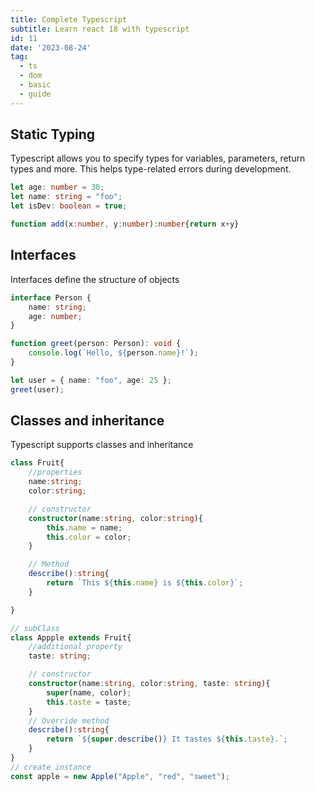 ```yaml
---
title: Complete Typescript
subtitle: Learn react 18 with typescript
id: 11
date: '2023-08-24'
tag:
  - ts
  - dom
  - basic
  - guide
---
```


## Static Typing

Typescript allows you to specify types for variables, parameters, return types and more. This helps type-related errors during development.

```ts
let age: number = 30;
let name: string = "foo";
let isDev: boolean = true;

function add(x:number, y:number):number{return x+y}
```

## Interfaces

Interfaces define the structure of objects

```ts
interface Person {
    name: string;
    age: number;
}

function greet(person: Person): void {
    console.log(`Hello, ${person.name}!`);
}

let user = { name: "foo", age: 25 };
greet(user);
```

## Classes and inheritance

Typescript supports classes and inheritance

```ts
class Fruit{
    //properties
    name:string;
    color:string;

    // constructor
    constructor(name:string, color:string){
        this.name = name;
        this.color = color;
    }

    // Method
    describe():string{
        return `This ${this.name} is ${this.color}`;
    }

}

// subClass
class Appple extends Fruit{
    //additional property
    taste: string;

    // constructor
    constructor(name:string, color:string, taste: string){
        super(name, color);
        this.taste = taste;
    }
    // Override method
    describe():string{
        return `${super.describe()} It tastes ${this.taste}.`;
    }
}
// create instance
const apple = new Apple("Apple", "red", "sweet");
```

# 
